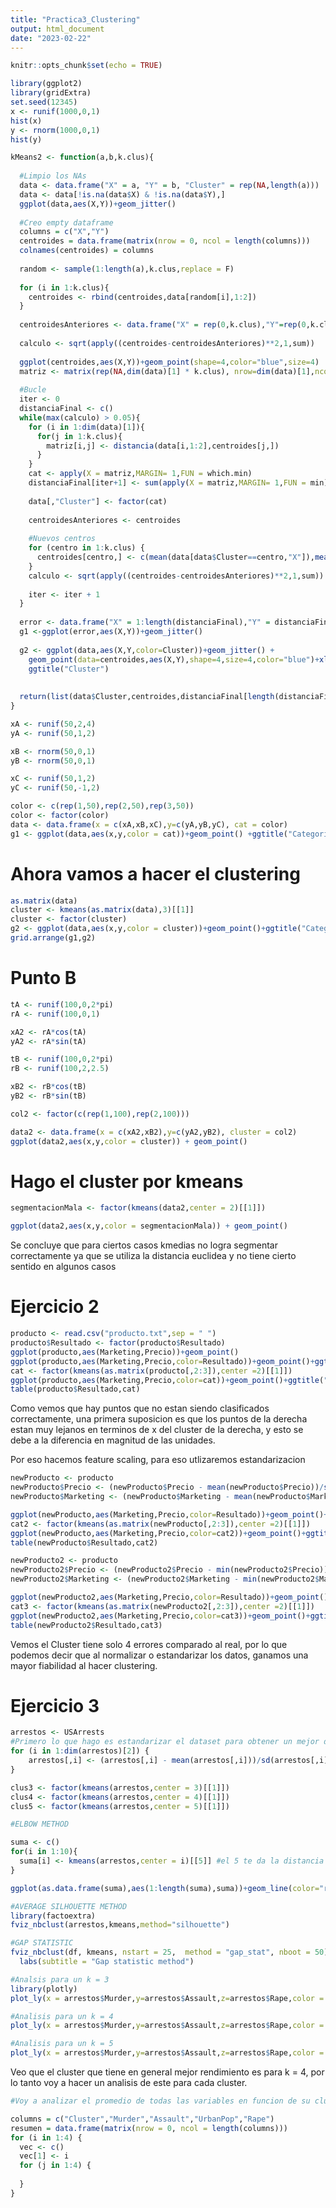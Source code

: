 ---
title: "Practica3_Clustering"
output: html_document
date: "2023-02-22"
---

```{r setup, include=FALSE}
knitr::opts_chunk$set(echo = TRUE)
```

```{r}
library(ggplot2)
library(gridExtra)
set.seed(12345)
x <- runif(1000,0,1)
hist(x)
y <- rnorm(1000,0,1)
hist(y)
```

```{r}
kMeans2 <- function(a,b,k.clus){
  
  #Limpio los NAs
  data <- data.frame("X" = a, "Y" = b, "Cluster" = rep(NA,length(a)))
  data <- data[!is.na(data$X) & !is.na(data$Y),]
  ggplot(data,aes(X,Y))+geom_jitter()
  
  #Creo empty dataframe
  columns = c("X","Y") 
  centroides = data.frame(matrix(nrow = 0, ncol = length(columns))) 
  colnames(centroides) = columns
  
  random <- sample(1:length(a),k.clus,replace = F)
  
  for (i in 1:k.clus){
    centroides <- rbind(centroides,data[random[i],1:2])
  }
  
  centroidesAnteriores <- data.frame("X" = rep(0,k.clus),"Y"=rep(0,k.clus))
  
  calculo <- sqrt(apply((centroides-centroidesAnteriores)**2,1,sum))
  
  ggplot(centroides,aes(X,Y))+geom_point(shape=4,color="blue",size=4)
  matriz <- matrix(rep(NA,dim(data)[1] * k.clus), nrow=dim(data)[1],ncol = k.clus)
  
  #Bucle
  iter <- 0
  distanciaFinal <- c()
  while(max(calculo) > 0.05){
    for (i in 1:dim(data)[1]){
      for(j in 1:k.clus){
        matriz[i,j] <- distancia(data[i,1:2],centroides[j,])
      }
    }
    cat <- apply(X = matriz,MARGIN= 1,FUN = which.min)
    distanciaFinal[iter+1] <- sum(apply(X = matriz,MARGIN= 1,FUN = min))
    
    data[,"Cluster"] <- factor(cat)
    
    centroidesAnteriores <- centroides
    
    #Nuevos centros
    for (centro in 1:k.clus) {
      centroides[centro,] <- c(mean(data[data$Cluster==centro,"X"]),mean(data[data$Cluster==centro,"Y"]))
    }
    calculo <- sqrt(apply((centroides-centroidesAnteriores)**2,1,sum))
    
    iter <- iter + 1
  }
  
  error <- data.frame("X" = 1:length(distanciaFinal),"Y" = distanciaFinal)
  g1 <-ggplot(error,aes(X,Y))+geom_jitter()
  
  g2 <- ggplot(data,aes(X,Y,color=Cluster))+geom_jitter() + 
    geom_point(data=centroides,aes(X,Y),shape=4,size=4,color="blue")+xlab("X")+ylab("Y")+
    ggtitle("Cluster")
  
  
  return(list(data$Cluster,centroides,distanciaFinal[length(distanciaFinal)],g2))
}

```


```{r}
xA <- runif(50,2,4)
yA <- runif(50,1,2)

xB <- rnorm(50,0,1)
yB <- rnorm(50,0,1)

xC <- runif(50,1,2)
yC <- runif(50,-1,2)

color <- c(rep(1,50),rep(2,50),rep(3,50))
color <- factor(color)
data <- data.frame(x = c(xA,xB,xC),y=c(yA,yB,yC), cat = color)
g1 <- ggplot(data,aes(x,y,color = cat))+geom_point() +ggtitle("Categoria Correcta")

```

# Ahora vamos a hacer el clustering

```{r}
as.matrix(data)
cluster <- kmeans(as.matrix(data),3)[[1]]
cluster <- factor(cluster)
g2 <- ggplot(data,aes(x,y,color = cluster))+geom_point()+ggtitle("Categoria Kmeans")
grid.arrange(g1,g2)
```

# Punto B

```{r}
tA <- runif(100,0,2*pi)
rA <- runif(100,0,1)

xA2 <- rA*cos(tA)
yA2 <- rA*sin(tA)

tB <- runif(100,0,2*pi)
rB <- runif(100,2,2.5)

xB2 <- rB*cos(tB)
yB2 <- rB*sin(tB)

col2 <- factor(c(rep(1,100),rep(2,100)))

data2 <- data.frame(x = c(xA2,xB2),y=c(yA2,yB2), cluster = col2)
ggplot(data2,aes(x,y,color = cluster)) + geom_point()

```
# Hago el cluster por kmeans

```{r}
segmentacionMala <- factor(kmeans(data2,center = 2)[[1]])

ggplot(data2,aes(x,y,color = segmentacionMala)) + geom_point()

```

Se concluye que para ciertos casos kmedias no logra segmentar correctamente ya que se utiliza la distancia euclidea y no tiene cierto sentido en algunos casos

# Ejercicio 2

```{r}
producto <- read.csv("producto.txt",sep = " ")
producto$Resultado <- factor(producto$Resultado)
ggplot(producto,aes(Marketing,Precio))+geom_point()
ggplot(producto,aes(Marketing,Precio,color=Resultado))+geom_point()+ggtitle("Clasificacion Real")
cat <- factor(kmeans(as.matrix(producto[,2:3]),center =2)[[1]])
ggplot(producto,aes(Marketing,Precio,color=cat))+geom_point()+ggtitle("Clasificacion por Kmeans")
table(producto$Resultado,cat)
```

Como vemos que hay puntos que no estan siendo clasificados correctamente, una primera suposicion es que los puntos de la derecha estan muy lejanos en terminos de x del cluster de la derecha, y esto se debe a la diferencia en magnitud de las unidades.

Por eso hacemos feature scaling, para eso utlizaremos estandarizacion

```{r}
newProducto <- producto
newProducto$Precio <- (newProducto$Precio - mean(newProducto$Precio))/sd(newProducto$Precio)
newProducto$Marketing <- (newProducto$Marketing - mean(newProducto$Marketing))/sd(newProducto$Marketing)

ggplot(newProducto,aes(Marketing,Precio,color=Resultado))+geom_point()+ggtitle("Categoria Reales con Estandarizacion")
cat2 <- factor(kmeans(as.matrix(newProducto[,2:3]),center =2)[[1]])
ggplot(newProducto,aes(Marketing,Precio,color=cat2))+geom_point()+ggtitle("Categoria kMeans con Estandarizacion")
table(newProducto$Resultado,cat2)

```


```{r}
newProducto2 <- producto
newProducto2$Precio <- (newProducto2$Precio - min(newProducto2$Precio))/(max(newProducto2$Precio) - min(newProducto2$Precio))
newProducto2$Marketing <- (newProducto2$Marketing - min(newProducto2$Marketing))/(max(newProducto2$Marketing) - min(newProducto2$Marketing))

ggplot(newProducto2,aes(Marketing,Precio,color=Resultado))+geom_point()+ggtitle("Categoria Reales con Normalizacion")
cat3 <- factor(kmeans(as.matrix(newProducto2[,2:3]),center =2)[[1]])
ggplot(newProducto2,aes(Marketing,Precio,color=cat3))+geom_point()+ggtitle("Categoria kMeans con Normalizacion")
table(newProducto2$Resultado,cat3)
```

Vemos el Cluster tiene solo 4 errores comparado al real, por lo que podemos decir que al normalizar o estandarizar los datos, ganamos una mayor fiabilidad al hacer clustering.

# Ejercicio 3

```{r}
arrestos <- USArrests
#Primero lo que hago es estandarizar el dataset para obtener un mejor desempeno en el kmedias.
for (i in 1:dim(arrestos)[2]) {
    arrestos[,i] <- (arrestos[,i] - mean(arrestos[,i]))/sd(arrestos[,i]) 
}

clus3 <- factor(kmeans(arrestos,center = 3)[[1]])
clus4 <- factor(kmeans(arrestos,center = 4)[[1]])
clus5 <- factor(kmeans(arrestos,center = 5)[[1]])

#ELBOW METHOD

suma <- c()
for(i in 1:10){
  suma[i] <- kmeans(arrestos,center = i)[[5]] #el 5 te da la distancia de los puntos en cada cluster
}

ggplot(as.data.frame(suma),aes(1:length(suma),suma))+geom_line(color="red")+geom_point()+theme_light()+ggtitle("Elbow Method")

#AVERAGE SILHOUETTE METHOD
library(factoextra)
fviz_nbclust(arrestos,kmeans,method="silhouette")

#GAP STATISTIC
fviz_nbclust(df, kmeans, nstart = 25,  method = "gap_stat", nboot = 50)+
  labs(subtitle = "Gap statistic method")

```


```{r}
#Analsis para un k = 3
library(plotly)
plot_ly(x = arrestos$Murder,y=arrestos$Assault,z=arrestos$Rape,color = clus3)

#Analisis para un k = 4
plot_ly(x = arrestos$Murder,y=arrestos$Assault,z=arrestos$Rape,color = clus4)

#Analisis para un k = 5
plot_ly(x = arrestos$Murder,y=arrestos$Assault,z=arrestos$Rape,color = clus5)

```

Veo que el cluster que tiene en general mejor rendimiento es para k = 4, por lo tanto voy a hacer un analisis de este para cada cluster.

```{r}
#Voy a analizar el promedio de todas las variables en funcion de su cluster y listarlo en un data frame, ya que todas las variables son numericas y tienen una representacion ese numero y no nos sirviria ver la mediana.

columns = c("Cluster","Murder","Assault","UrbanPop","Rape") 
resumen = data.frame(matrix(nrow = 0, ncol = length(columns))) 
for (i in 1:4) {
  vec <- c()
  vec[1] <- i
  for (j in 1:4) {
    
  }
}


```






